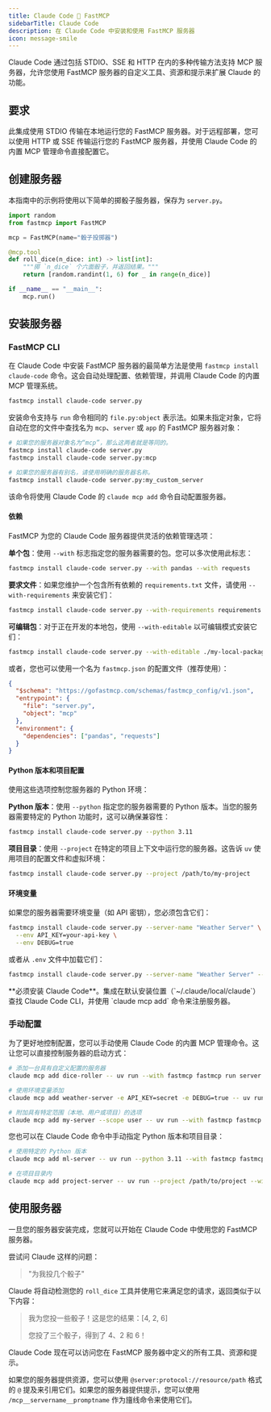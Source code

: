 ```yaml
---
title: Claude Code 🤝 FastMCP
sidebarTitle: Claude Code
description: 在 Claude Code 中安装和使用 FastMCP 服务器
icon: message-smile
---
```



<LocalFocusTip />

Claude Code 通过包括 STDIO、SSE 和 HTTP 在内的多种传输方法支持 MCP 服务器，允许您使用 FastMCP 服务器的自定义工具、资源和提示来扩展 Claude 的功能。

## 要求

此集成使用 STDIO 传输在本地运行您的 FastMCP 服务器。对于远程部署，您可以使用 HTTP 或 SSE 传输运行您的 FastMCP 服务器，并使用 Claude Code 的内置 MCP 管理命令直接配置它。

## 创建服务器

本指南中的示例将使用以下简单的掷骰子服务器，保存为 `server.py`。

```python server.py
import random
from fastmcp import FastMCP

mcp = FastMCP(name="骰子投掷器")

@mcp.tool
def roll_dice(n_dice: int) -> list[int]:
    """掷 `n_dice` 个六面骰子，并返回结果。"""
    return [random.randint(1, 6) for _ in range(n_dice)]

if __name__ == "__main__":
    mcp.run()
```

## 安装服务器

### FastMCP CLI
<VersionBadge version="2.10.3" />

在 Claude Code 中安装 FastMCP 服务器的最简单方法是使用 `fastmcp install claude-code` 命令。这会自动处理配置、依赖管理，并调用 Claude Code 的内置 MCP 管理系统。

```bash
fastmcp install claude-code server.py
```

安装命令支持与 `run` 命令相同的 `file.py:object` 表示法。如果未指定对象，它将自动在您的文件中查找名为 `mcp`、`server` 或 `app` 的 FastMCP 服务器对象：

```bash
# 如果您的服务器对象名为“mcp”，那么这两者就是等同的。
fastmcp install claude-code server.py
fastmcp install claude-code server.py:mcp

# 如果您的服务器有别名，请使用明确的服务器名称。
fastmcp install claude-code server.py:my_custom_server
```

该命令将使用 Claude Code 的 `claude mcp add` 命令自动配置服务器。

#### 依赖

FastMCP 为您的 Claude Code 服务器提供灵活的依赖管理选项：

**单个包**：使用 `--with` 标志指定您的服务器需要的包。您可以多次使用此标志：

```bash
fastmcp install claude-code server.py --with pandas --with requests
```

**要求文件**：如果您维护一个包含所有依赖的 `requirements.txt` 文件，请使用 `--with-requirements` 来安装它们：

```bash
fastmcp install claude-code server.py --with-requirements requirements.txt
```

**可编辑包**：对于正在开发的本地包，使用 `--with-editable` 以可编辑模式安装它们：

```bash
fastmcp install claude-code server.py --with-editable ./my-local-package
```

或者，您也可以使用一个名为 `fastmcp.json` 的配置文件（推荐使用）：

```json fastmcp.json
{
  "$schema": "https://gofastmcp.com/schemas/fastmcp_config/v1.json",
  "entrypoint": {
    "file": "server.py",
    "object": "mcp"
  },
  "environment": {
    "dependencies": ["pandas", "requests"]
  }
}
```


#### Python 版本和项目配置

使用这些选项控制您服务器的 Python 环境：

**Python 版本**：使用 `--python` 指定您的服务器需要的 Python 版本。当您的服务器需要特定的 Python 功能时，这可以确保兼容性：

```bash
fastmcp install claude-code server.py --python 3.11
```

**项目目录**：使用 `--project` 在特定的项目上下文中运行您的服务器。这告诉 `uv` 使用项目的配置文件和虚拟环境：

```bash
fastmcp install claude-code server.py --project /path/to/my-project
```

#### 环境变量

如果您的服务器需要环境变量（如 API 密钥），您必须包含它们：

```bash
fastmcp install claude-code server.py --server-name "Weather Server" \
  --env API_KEY=your-api-key \
  --env DEBUG=true
```

或者从 `.env` 文件中加载它们：

```bash
fastmcp install claude-code server.py --server-name "Weather Server" --env-file .env
```

<Warning>
**必须安装 Claude Code**。集成在默认安装位置（`~/.claude/local/claude`）查找 Claude Code CLI，并使用 `claude mcp add` 命令来注册服务器。
</Warning>

### 手动配置

为了更好地控制配置，您可以手动使用 Claude Code 的内置 MCP 管理命令。这让您可以直接控制服务器的启动方式：

```bash
# 添加一台具有自定义配置的服务器
claude mcp add dice-roller -- uv run --with fastmcp fastmcp run server.py

# 使用环境变量添加
claude mcp add weather-server -e API_KEY=secret -e DEBUG=true -- uv run --with fastmcp fastmcp run server.py

# 附加具有特定范围（本地、用户或项目）的选项
claude mcp add my-server --scope user -- uv run --with fastmcp fastmcp run server.py
```

您也可以在 Claude Code 命令中手动指定 Python 版本和项目目录：

```bash
# 使用特定的 Python 版本
claude mcp add ml-server -- uv run --python 3.11 --with fastmcp fastmcp run server.py

# 在项目目录内
claude mcp add project-server -- uv run --project /path/to/project --with fastmcp fastmcp run server.py
```

## 使用服务器

一旦您的服务器安装完成，您就可以开始在 Claude Code 中使用您的 FastMCP 服务器。

尝试问 Claude 这样的问题：

> "为我投几个骰子"

Claude 将自动检测您的 `roll_dice` 工具并使用它来满足您的请求，返回类似于以下内容：

> 我为您投一些骰子！这是您的结果：[4, 2, 6]
> 
> 您投了三个骰子，得到了 4、2 和 6！

Claude Code 现在可以访问您在 FastMCP 服务器中定义的所有工具、资源和提示。

如果您的服务器提供资源，您可以使用 `@server:protocol://resource/path` 格式的 `@` 提及来引用它们。如果您的服务器提供提示，您可以使用 `/mcp__servername__promptname` 作为旜线命令来使用它们。